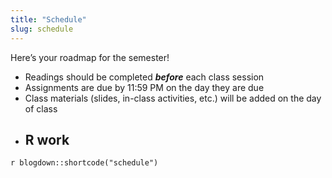 ```yaml
---
title: "Schedule"
slug: schedule
---
```


Here's your roadmap for the semester!

- <i class="fas fa-book-reader"></i> Readings should be completed ***before*** each class session
- <i class="fas fa-laptop-code"></i> Assignments are due by 11:59 PM on the day they are due
- <i class="fas fa-university"></i> Class materials (slides, in-class activities, etc.) will be added on the day of class
- <i class="fas fa-registered"></i> R work 
---

`r blogdown::shortcode("schedule")`
